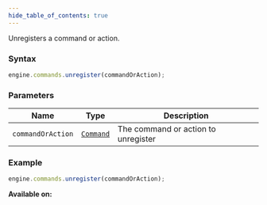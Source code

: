 ```yaml
---
hide_table_of_contents: true
---
```



Unregisters a command or action.

### Syntax

```js
engine.commands.unregister(commandOrAction);
```

### Parameters

| Name              | Type                            | Description                         |
| ----------------- | ------------------------------- | ----------------------------------- |
| `commandOrAction` | [`Command`](/sdk/types/Command) | The command or action to unregister |

### Example

```js
engine.commands.unregister(commandOrAction);
```

**Available on:** <ClientTag /> <ServerTag />
